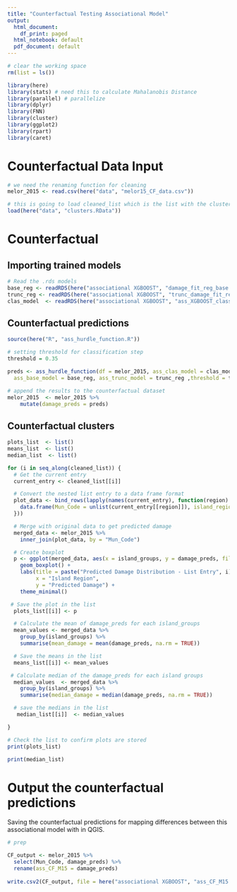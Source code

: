 ```yaml
---
title: "Counterfactual Testing Associational Model"
output:
  html_document:
    df_print: paged
  html_notebook: default
  pdf_document: default
---
```


```r
# clear the working space
rm(list = ls())

library(here)
library(stats) # need this to calculate Mahalanobis Distance
library(parallel) # parallelize
library(dplyr)
library(FNN)
library(cluster)
library(ggplot2)
library(rpart)
library(caret)
```

# Counterfactual Data Input
```r
# we need the renaming function for cleaning
melor_2015 <- read.csv(here("data", "melor15_CF_data.csv"))
```

```r
# this is going to load cleaned_list which is the list with the clusters
load(here("data", "clusters.RData"))
```

# Counterfactual

## Importing trained models
```r
# Read the .rds models
base_reg <- readRDS(here("associational XGBOOST", "damage_fit_reg_base.rds"))
trunc_reg <- readRDS(here("associational XGBOOST", "trunc_damage_fit_reg.rds"))
clas_model  <- readRDS(here("associational XGBOOST", "ass_XGBOOST_class.rds"))
```

## Counterfactual predictions
```r
source(here("R", "ass_hurdle_function.R"))

# setting threshold for classification step
threshold = 0.35

preds <- ass_hurdle_function(df = melor_2015, ass_clas_model = clas_model,
  ass_base_model = base_reg, ass_trunc_model = trunc_reg ,threshold = threshold)
```

```r
# append the results to the counterfactual dataset
melor_2015  <- melor_2015 %>%
    mutate(damage_preds = preds)
```

## Counterfactual clusters

```r
plots_list  <- list()
means_list  <- list()
median_list  <- list()

for (i in seq_along(cleaned_list)) {
  # Get the current entry
  current_entry <- cleaned_list[[i]]

  # Convert the nested list entry to a data frame format
  plot_data <- bind_rows(lapply(names(current_entry), function(region) {
    data.frame(Mun_Code = unlist(current_entry[[region]]), island_regions = region, stringsAsFactors = FALSE)
  }))

  # Merge with original data to get predicted damage
  merged_data <- melor_2015 %>%
    inner_join(plot_data, by = "Mun_Code")

  # Create boxplot
  p <- ggplot(merged_data, aes(x = island_groups, y = damage_preds, fill = island_groups)) +
    geom_boxplot() +
    labs(title = paste("Predicted Damage Distribution - List Entry", i),
         x = "Island Region",
         y = "Predicted Damage") +
    theme_minimal()

 # Save the plot in the list
  plots_list[[i]] <- p

  # Calculate the mean of damage_preds for each island_groups
  mean_values <- merged_data %>%
    group_by(island_groups) %>%
    summarise(mean_damage = mean(damage_preds, na.rm = TRUE))

  # Save the means in the list
  means_list[[i]] <- mean_values

 # Calculate median of the damage_preds for each island groups
  median_values  <- merged_data %>%
    group_by(island_groups) %>%
    summarise(median_damage = median(damage_preds, na.rm = TRUE))

  # save the medians in the list
   median_list[[i]]  <- median_values

}

# Check the list to confirm plots are stored
print(plots_list)
```


```r
print(median_list)
```

# Output the counterfactual predictions
Saving the counterfactual predictions for mapping differences  between this 
associational model with in QGIS.

```r
# prep

CF_output <- melor_2015 %>%
  select(Mun_Code, damage_preds) %>%
  rename(ass_CF_M15 = damage_preds)
  
write.csv2(CF_output, file = here("associational XGBOOST", "ass_CF_M15.csv"))
```

